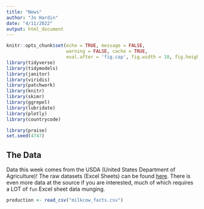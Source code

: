 ```yaml
---
title: "News"
author: "Jo Hardin"
date: "4/11/2022"
output: html_document
---
```





```r
knitr::opts_chunk$set(echo = TRUE, message = FALSE, 
                      warning = FALSE, cache = TRUE,
                      eval.after = 'fig.cap', fig.width = 10, fig.height = 6)
library(tidyverse)
library(tidymodels)
library(janitor)
library(viridis)
library(patchwork)
library(knitr)
library(skimr)
library(ggrepel)
library(lubridate)
library(plotly)
library(countrycode)

library(praise)
set.seed(4747)
```


## The Data

Data this week comes from the USDA (United States Department of Agriculture)! The raw datasets (Excel Sheets) can be found [here](https://www.ers.usda.gov/data-products/dairy-data/documentation/#Loc3). There is even more data at the source if you are interested, much of which requires a LOT of `fun` Excel sheet data munging.



```r
production <- read_csv("milkcow_facts.csv")
```

